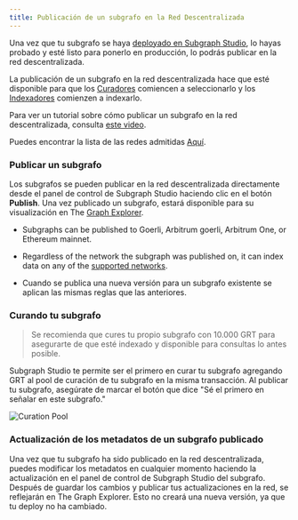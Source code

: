 ```yaml
---
title: Publicación de un subgrafo en la Red Descentralizada
---
```


Una vez que tu subgrafo se haya [deployado en Subgraph Studio](/deploying/deploying-a-subgraph-to-studio), lo hayas probado y esté listo para ponerlo en producción, lo podrás publicar en la red descentralizada.

La publicación de un subgrafo en la red descentralizada hace que esté disponible para que los [Curadores](/network/curating) comiencen a seleccionarlo y los [Indexadores](/network/indexing) comienzen a indexarlo.

Para ver un tutorial sobre cómo publicar un subgrafo en la red descentralizada, consulta [este video](https://youtu.be/HfDgC2oNnwo?t=580).

Puedes encontrar la lista de las redes admitidas [Aquí](/developing/supported-networks).

### Publicar un subgrafo

Los subgrafos se pueden publicar en la red descentralizada directamente desde el panel de control de Subgraph Studio haciendo clic en el botón **Publish**. Una vez publicado un subgrafo, estará disponible para su visualización en The [Graph Explorer](https://thegraph.com/explorer/).

- Subgraphs can be published to Goerli, Arbitrum goerli, Arbitrum One, or Ethereum mainnet.

- Regardless of the network the subgraph was published on, it can index data on any of the [supported networks](/developing/supported-networks).

- Cuando se publica una nueva versión para un subgrafo existente se aplican las mismas reglas que las anteriores.

### Curando tu subgrafo

> Se recomienda que cures tu propio subgrafo con 10.000 GRT para asegurarte de que esté indexado y disponible para consultas lo antes posible.

Subgraph Studio te permite ser el primero en curar tu subgrafo agregando GRT al pool de curación de tu subgrafo en la misma transacción. Al publicar tu subgrafo, asegúrate de marcar el botón que dice "Sé el primero en señalar en este subgrafo."

![Curation Pool](/img/curate-own-subgraph-tx.png)

### Actualización de los metadatos de un subgrafo publicado

Una vez que tu subgrafo ha sido publicado en la red descentralizada, puedes modificar los metadatos en cualquier momento haciendo la actualización en el panel de control de Subgraph Studio del subgrafo. Después de guardar los cambios y publicar tus actualizaciones en la red, se reflejarán en The Graph Explorer. Esto no creará una nueva versión, ya que tu deploy no ha cambiado.
